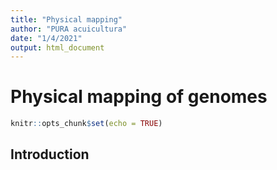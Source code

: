 ```yaml
---
title: "Physical mapping"
author: "PURA acuicultura"
date: "1/4/2021"
output: html_document
---
```


# Physical mapping of genomes

```r
knitr::opts_chunk$set(echo = TRUE)
```

## Introduction

```r

```
